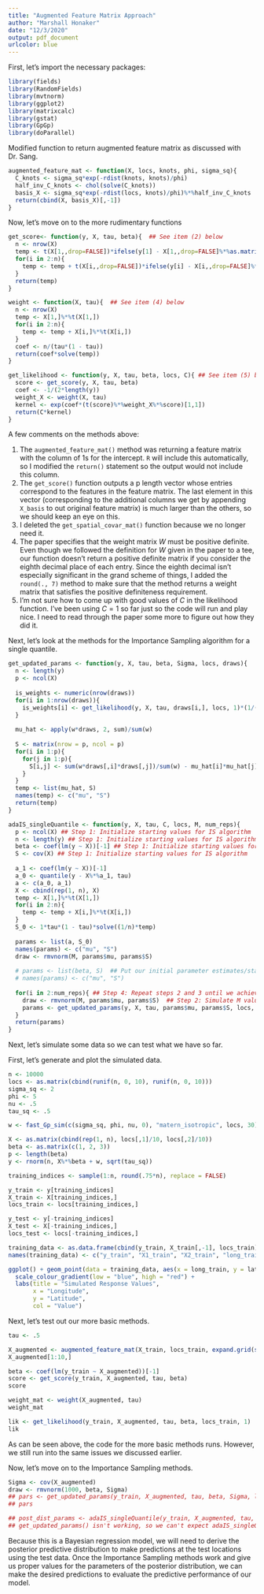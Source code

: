 ```yaml
---
title: "Augmented Feature Matrix Approach"
author: "Marshall Honaker"
date: "12/3/2020"
output: pdf_document
urlcolor: blue
---
```


First, let's import the necessary packages:
```r
library(fields)
library(RandomFields)
library(mvtnorm)
library(ggplot2)
library(matrixcalc)
library(gstat)
library(GpGp)
library(doParallel)
```

Modified function to return augmented feature matrix as discussed with Dr. Sang. 
```r
augmented_feature_mat <- function(X, locs, knots, phi, sigma_sq){
  C_knots <- sigma_sq*exp(-rdist(knots, knots)/phi)
  half_inv_C_knots <- chol(solve(C_knots))
  basis_X <- sigma_sq*exp(-rdist(locs, knots)/phi)%*%half_inv_C_knots
  return(cbind(X, basis_X)[,-1])
}
```

Now, let's move on to the more rudimentary functions
```r
get_score<- function(y, X, tau, beta){  ## See item (2) below
  n <- nrow(X)
  temp <- t(X[1,,drop=FALSE])*ifelse(y[1] - X[1,,drop=FALSE]%*%as.matrix(beta) < 0, tau  - 1, tau)[1,1]
  for(i in 2:n){
    temp <- temp + t(X[i,,drop=FALSE])*ifelse(y[i] - X[i,,drop=FALSE]%*%as.matrix(beta) < 0, tau  - 1, tau)[1,1]
  }
  return(temp)
}

weight <- function(X, tau){  ## See item (4) below
  n <- nrow(X)
  temp <- X[1,]%*%t(X[1,])
  for(i in 2:n){
    temp <- temp + X[i,]%*%t(X[i,])
  }
  coef <- n/(tau*(1 - tau))
  return(coef*solve(temp))
}

get_likelihood <- function(y, X, tau, beta, locs, C){ ## See item (5) below
  score <- get_score(y, X, tau, beta)
  coef <- -1/(2*length(y))
  weight_X <- weight(X, tau) 
  kernel <- exp(coef*(t(score)%*%weight_X%*%score)[1,1])
  return(C*kernel)
}
```

A few comments on the methods above:

1. The `augmented_feature_mat()` method was returning a feature matrix with the column of 1s for the intercept. `R` will include this automatically, so I modified the `return()` statement so the output would not include this column.
2. The `get_score()` function outputs a p length vector whose entries correspond to the features in the feature matrix. The last element in this vector (corresponding to the additional columns we get by appending `X_basis` to out original feature matrix) is much larger than the others, so we should keep an eye on this.
3. I deleted the `get_spatial_covar_mat()` function because we no longer need it.
4. The paper specifies that the weight matrix $W$ must be positive definite. Even though we followed the definition for $W$ given in the paper to a tee, our function doesn't return a positive definite matrix if you consider the eighth decimal place of each entry. Since the eighth decimal isn't especially significant in the grand scheme of things, I added the `round(., 7)` method to make sure that the method returns a weight matrix that satisfies the positive definiteness requirement.
5. I'm not sure how to come up with good values of $C$ in the likelihood function. I've been using $C = 1$ so far just so the code will run and play nice. I need to read through the paper some more to figure out how they did it.

Next, let's look at the methods for the Importance Sampling algorithm for a single quantile.
```r
get_updated_params <- function(y, X, tau, beta, Sigma, locs, draws){  
  n <- length(y)
  p <- ncol(X)
  
  is_weights <- numeric(nrow(draws))
  for(i in 1:nrow(draws)){
    is_weights[i] <- get_likelihood(y, X, tau, draws[i,], locs, 1)*(1/(2*n)^p)/dmvnorm(draws[i,], beta, cov(X))
  }
  
  mu_hat <- apply(w*draws, 2, sum)/sum(w)
  
  S <- matrix(nrow = p, ncol = p)
  for(i in 1:p){
    for(j in 1:p){
      S[i,j] <- sum(w*draws[,i]*draws[,j])/sum(w) - mu_hat[i]*mu_hat[j]
    }
  }
  temp <- list(mu_hat, S)
  names(temp) <- c("mu", "S")
  return(temp)
}

adaIS_singleQuantile <- function(y, X, tau, C, locs, M, num_reps){ 
  p <- ncol(X) ## Step 1: Initialize starting values for IS algorithm
  n <- length(y) ## Step 1: Initialize starting values for IS algorithm
  beta <- coef(lm(y ~ X))[-1] ## Step 1: Initialize starting values for IS algorithm
  S <- cov(X) ## Step 1: Initialize starting values for IS algorithm
  
  a_1 <- coef(lm(y ~ X))[-1]
  a_0 <- quantile(y - X%*%a_1, tau)
  a <- c(a_0, a_1)
  X <- cbind(rep(1, n), X)
  temp <- X[1,]%*%t(X[1,])
  for(i in 2:n){
    temp <- temp + X[i,]%*%t(X[i,])
  }
  S_0 <- 1*tau*(1 - tau)*solve((1/n)*temp)
  
  params <- list(a, S_0)
  names(params) <- c("mu", "S")
  draw <- rmvnorm(M, params$mu, params$S)
  
  # params <- list(beta, S)  ## Put our initial parameter estimates/starting values into a list called params so we can update it in the loop and use the same name convention
  # names(params) <- c("mu", "S")
  
  for(i in 2:num_reps){ ## Step 4: Repeat steps 2 and 3 until we achieve the desired effective sample size (the effective sample size has not been coded yet, but I will write that up next)
    draw <- rmvnorm(M, params$mu, params$S)  ## Step 2: Simulate M values from the proposal distribution
    params <- get_updated_params(y, X, tau, params$mu, params$S, locs, draw) ## Step 3: Update the parameter values using the simulated values from Step 2 and the importance weights 
  }
  return(params)
}
```

Next, let's simulate some data so we can test what we have so far. 

First, let's generate and plot the simulated data. 
```r
n <- 10000
locs <- as.matrix(cbind(runif(n, 0, 10), runif(n, 0, 10)))
sigma_sq <- 2
phi <- 5
nu <- .5
tau_sq <- .5

w <- fast_Gp_sim(c(sigma_sq, phi, nu, 0), "matern_isotropic", locs, 30)

X <- as.matrix(cbind(rep(1, n), locs[,1]/10, locs[,2]/10))
beta <- as.matrix(c(1, 2, 3))
p <- length(beta)
y <- rnorm(n, X%*%beta + w, sqrt(tau_sq))

training_indices <- sample(1:n, round(.75*n), replace = FALSE)

y_train <- y[training_indices]
X_train <- X[training_indices,]
locs_train <- locs[training_indices,]

y_test <- y[-training_indices]
X_test <- X[-training_indices,]
locs_test <- locs[-training_indices,]

training_data <- as.data.frame(cbind(y_train, X_train[,-1], locs_train))
names(training_data) <- c("y_train", "X1_train", "X2_train", "long_train", "lat_train")

ggplot() + geom_point(data = training_data, aes(x = long_train, y = lat_train, col = y_train)) +
  scale_colour_gradient(low = "blue", high = "red") +
  labs(title = "Simulated Response Values",
       x = "Longitude",
       y = "Latitude",
       col = "Value")
```

Next, let's test out our more basic methods.
```r
tau <- .5

X_augmented <- augmented_feature_mat(X_train, locs_train, expand.grid(seq(0.1,9.9,length=5),seq(0.1,9.9,length=5)), 5, 2)
X_augmented[1:10,]

beta <- coef(lm(y_train ~ X_augmented))[-1]
score <- get_score(y_train, X_augmented, tau, beta)
score

weight_mat <- weight(X_augmented, tau)
weight_mat

lik <- get_likelihood(y_train, X_augmented, tau, beta, locs_train, 1)
lik
```

As can be seen above, the code for the more basic methods runs. However, we still run into the same issues we discussed earlier. 

Now, let's move on to the Importance Sampling methods.
```r
Sigma <- cov(X_augmented)
draw <- rmvnorm(1000, beta, Sigma)
## pars <- get_updated_params(y_train, X_augmented, tau, beta, Sigma, locs_train, draw)
## pars

## post_dist_params <- adaIS_singleQuantile(y_train, X_augmented, tau, 1, locs_train, 5000, 10)
## get_updated_params() isn't working, so we can't expect adaIS_singleQuantile() to work either
```

Because this is a Bayesian regression model, we will need to derive the posterior predictive distribution to make predictions at the test locations using the test data. Once the Importance Sampling methods work and give us proper values for the parameters of the posterior distribution, we can make the desired predictions to evaluate the predictive performance of our model. 









